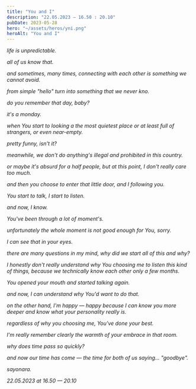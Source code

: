 ```yaml
---
title: "You and I"
description: "22.05.2023 — 16.50 : 20.10"
pubDate: 2023-05-28
hero: "~/assets/heros/yni.png"
heroAlt: "You and I"
---
```

<i>
life is unpredictable.

all of us know that.

and sometimes, many times, connecting with each other is something we cannot avoid.

from simple "hello" turn into something that we never kno.

do you remember that day, baby?

it's a monday.

when You start to looking a the most quietest place or at least full of strangers, or even near-empty.

pretty funny, isn't it?

meanwhile, we don't do anything's illegal and prohibited in this country.

or maybe it's absurd for a half people, but at this point, I don't really care too much.

and then you choose to enter that little door, and I following you.

You start to talk, I start to listen.

and now, I know.

You've been through a lot of moment's.

unfortunately the whole moment is not good enough for You, sorry.

I can see that in your eyes.

there are many questions in my mind, why did we start all of this and why?

I honestly don't really understand why You choosing me to listen this kind of things, because we technically know each other only a few months.

You opened your mouth and started talking again.

and now, I can understand why You'd want to do that.

on the other hand, I'm happy — happy because I can know you more deeper and know what your personality really is.

regardless of why you choosing me, You've done your best.

I'm really remember clearly the warmth of your embrace in that room.

why does time pass so quickly?

and now our time has come — the time for both of us saying... "goodbye".

sayonara.

22.05.2023 at 16.50 — 20.10
</i>
